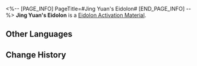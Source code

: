 <%-- [PAGE_INFO]
PageTitle=#Jing Yuan's Eidolon#
[END_PAGE_INFO] --%>
{{Item Infobox
|id          = 11204
|image       = Item Jing Yuan's Eidolon.png{{subst:void|<!--$UPLOAD:<<SpriteOutput/ItemFigures/11003.png>-<Item Jing Yuan's Eidolon.png>-<Item Icons>>-->}}
|type        = Eidolon Activation Material
|invCategory = 
|rarity      = 5
|effect      = 
|description = Material for raising Jing Yuan's Eidolon Level.
}}
'''Jing Yuan's Eidolon''' is a [[Eidolon Activation Material]].

==Other Languages==
{{Other Languages
|en   = Jing Yuan's Eidolon
|zhs  = 【景元】的星魂
|zht  = 【景元】的星魂
|ja   = 「景元」の星魂
|ko   = [경원]의 성혼
|es   = Eidolon de Jing Yuan
|fr   = Eidolon de Jing Yuan
|ru   = Эйдолон Цзин Юаня
|th   = Eidolon ของ Jing Yuan
|vi   = Tinh Hồn Jing Yuan
|de   = Jing Yuans Eidolon
|id   = Jing Yuan's Eidolon
|pt   = Eidolon de Jing Yuan
}}

==Change History==
{{Change History|1.0}}